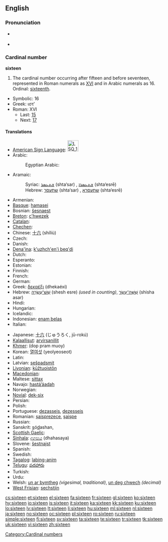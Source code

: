 ==English==

===Pronunciation===
* {{qualifier|next word stressed near the first syllable}}
*: {{a|UK|US}} {{IPA|/ˈsɪks.tiːn/}}
*: {{audio|en-us-sixteen.ogg|Audio (US)}}
* {{qualifier|next word stressed after the first syllable}}
*: {{a|UK|US}} {{IPA|/ˌsɪksˈtiːn/}}
*: {{rhymes|iːn}}

===Cardinal number===
'''sixteen'''

# The cardinal number occurring after fifteen and before seventeen, represented in Roman numerals as [[XVI]] and in Arabic numerals as 16. Ordinal: [[sixteenth]].
* Symbolic: 16
* Greek: ιστʹ
* Roman: XVI
** Last: [[fifteen|15]]
** Next: [[seventeen|17]]

====Translations====
{{trans-top|cardinal number 16}}
* [[American Sign Language]]: [[Image:LSQ 16.jpg|35px]]
* Arabic: {{t-|ar|ستة عشر|alt=سِتَّةَ عَشَرَ|tr=sittata 3ashara}}
*: Egyptian Arabic: {{tø|arz|ستاشر|tr=sittaashar|sc=Arab|xs=Egyptian Arabic}}
* Aramaic:
*: Syriac: [[ܫܬܥܣܪ]] (shta‘sar) {{m}}, [[ܫܬܥܣܪܐ]] (shta‘esrē) {{f}}
*: Hebrew: [[שתעסר]] (shta‘sar) {{m}}, [[שתעסרא]] (shta‘esrē) {{f}}
* Armenian: {{t+|hy|տասնվեց|tr=tasnvec'}}
* [[Basque]]: [[hamasei]]
* Bosnian: [[šesnaest]]
* [[Breton]]: [[c'hwezek]]
* [[Catalan]]: {{t+|ca|setze}}
* [[Chechen]]: {{tø|ce|ялхитта|tr=yalxitta}}
* Chinese: [[十六]] (shíliù)
* Czech: {{t-|cs|šestnáct}}
* Danish: {{t+|da|seksten}}
* [[Dena'ina]]: [[k'uzhch'en'i beq'di]]
* Dutch: {{t+|nl|zestien|f}}
* Esperanto: {{t-|eo|dek ses|xs=Esperanto}}
* Estonian: {{t-|et|kuusteist}}
* Finnish: {{t+|fi|kuusitoista}}
* French: {{t+|fr|seize}}
* German: {{t+|de|sechzehn}}
* Greek: [[δεκαέξι]] (dhekaéxi)
* Hebrew: [[שש עשרה|שֵׁשׁ־עֶשְׂרֵה]] (shesh esre) {{f}} ''(used in counting)'', [[ששה עשר|שִׁשָּׁה־עָשָׂר]] (shisha asar) {{m}}
* Hindi: {{t+|hi|सोलह|tr=solah|xs=Hindi}}
* Hungarian: {{t+|hu|tizenhat}}
* Icelandic: {{t+|is|sextán}}
* Indonesian: [[enam belas]]
* Italian: {{t+|it|sedici|m}}
{{trans-mid}}
* Japanese: [[十六]] (じゅうろく, jū-rokú)
* [[Kalaallisut]]: [[arvirsanillit]]
* [[Khmer]]: {{Khmr|[[ដប់ប្រាំមួយ]]}} (dop pram muoy)
* Korean: [[열여섯]] (yeolyeoseot)
* Latin: {{t+|la|sedecim|alt=sēdecim}}
* Latvian: [[sešpadsmit]]
* [[Livonian]]: [[kūžtuoistõn]]
* [[Macedonian]]: {{t|mk|шеснаесет|tr=šesnáeset}}
* Maltese: [[sittax]]
* Navajo: [[hastą́ʼáadah]]
* Norwegian: {{t+|no|seksten}}
* [[Novial]]: [[dek-six]]
* Persian: {{t|fa|شانزده|tr=šânzdah|xs=Persian}}
* Polish: {{t+|pl|szesnaście}}
* Portuguese: [[dezasseis]], [[dezesseis]]
* Romanian: [[şaisprezece]], [[şaişpe]] {{italbrac|informal}}
* Russian: {{t+|ru|шестнадцать|tr=šestnádtsat’}}
* Sanskrit: <u>s</u>ó<u>d</u>ashan, {{t|sa|सोस्दषन्|tr=sódashan|xs=Sanskrit}}
* [[Scottish Gaelic]]: {{t-|gd|sia|xs=Scottish Gaelic}} {{t-|gd|deug|xs=Scottish Gaelic}}
* [[Sinhala]]: [[දහසය]] (dhahasaya)
* Slovene: [[šestnajst]]
* Spanish: {{t+|es|dieciséis|m}}
* Swedish: {{t+|sv|sexton}}
* [[Tagalog]]: [[labing-anim]]
* [[Telugu]]: [[పదహారు]]
* Turkish: {{t+|tr|on altı}}
* Urdu: {{t-|ur|سولہ|tr=solah|xs=Urdu}}
* Welsh: [[un ar bymtheg]] ''(vigesimal, traditional)'', [[un deg chwech]] ''(decimal)''
* [[West Frisian]]: [[sechstjin]]
{{trans-bottom}}

[[Category:Cardinal numbers]]

[[cs:sixteen]]
[[et:sixteen]]
[[el:sixteen]]
[[fa:sixteen]]
[[fr:sixteen]]
[[gl:sixteen]]
[[ko:sixteen]]
[[hy:sixteen]]
[[io:sixteen]]
[[is:sixteen]]
[[it:sixteen]]
[[ka:sixteen]]
[[kk:sixteen]]
[[ku:sixteen]]
[[lo:sixteen]]
[[lv:sixteen]]
[[lt:sixteen]]
[[li:sixteen]]
[[hu:sixteen]]
[[ml:sixteen]]
[[nl:sixteen]]
[[ja:sixteen]]
[[no:sixteen]]
[[oc:sixteen]]
[[pl:sixteen]]
[[ro:sixteen]]
[[ru:sixteen]]
[[simple:sixteen]]
[[fi:sixteen]]
[[sv:sixteen]]
[[ta:sixteen]]
[[te:sixteen]]
[[tr:sixteen]]
[[tk:sixteen]]
[[uk:sixteen]]
[[vi:sixteen]]
[[zh:sixteen]]